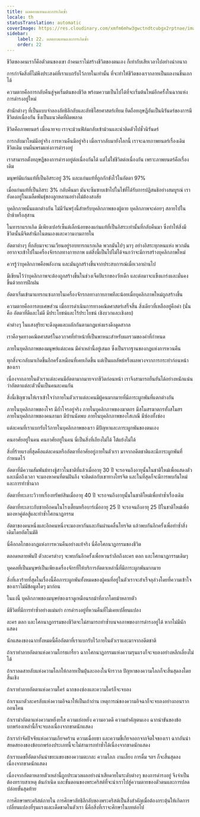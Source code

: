 ```yaml
---
title: ผลตอบแทนและการเกิดซ้ำ
locale: th
statusTranslation: automatic
coverImage: https://res.cloudinary.com/xmfm6mhw3gwctndtcubgx2rptnae/image/upload/v1741354419/small_cover_la_gran_rebelion_28716e29d2.webp
sidebar:
    label: 22. ผลตอบแทนและการเกิดซ้ำ
    order: 22
---
```

ชีวิตของคนเราก็คือตัวตนของเขา ถ้าคนเราไม่สร้างชีวิตของตนเอง ก็เท่ากับเสียเวลาไปอย่างน่าอนาถ

การกำจัดสิ่งที่ไม่พึงประสงค์ที่เราแบกรับไว้ภายในเท่านั้น ที่จะทำให้ชีวิตของเรากลายเป็นผลงานชิ้นเอกได้

ความตายคือการกลับคืนสู่จุดเริ่มต้นของชีวิต พร้อมความเป็นไปได้ที่จะเริ่มต้นใหม่อีกครั้งในฉากแห่งการดำรงอยู่ใหม่

สำนักต่างๆ ที่เป็นแบบจำลองลัทธิลึกลับและลัทธิไสยศาสตร์เทียม ยึดถือทฤษฎีอันเป็นนิรันดร์ของการมีชีวิตต่อเนื่องกัน ซึ่งเป็นแนวคิดที่ผิดพลาด

ชีวิตคือภาพยนตร์ เมื่อฉายจบ เราจะม้วนฟิล์มกลับเข้าม้วนและนำติดตัวไปชั่วนิรันดร์

การกลับมาใหม่มีอยู่จริง การหวนคืนมีอยู่จริง เมื่อเรากลับมายังโลกนี้ เราจะฉายภาพยนตร์เรื่องเดิม ชีวิตเดิม บนผืนพรมแห่งการดำรงอยู่

เราสามารถตั้งทฤษฎีของการดำรงอยู่ต่อเนื่องกันได้ แต่ไม่ใช่ชีวิตต่อเนื่องกัน เพราะภาพยนตร์คือเรื่องเดิม

มนุษย์มีแก่นแท้ที่เป็นอิสระอยู่ 3% และแก่นแท้ที่ถูกกักขังไว้ในอัตตา 97%

เมื่อแก่นแท้ที่เป็นอิสระ 3% กลับคืนมา มันจะซึมซาบเข้าไปในไข่ที่ได้รับการปฏิสนธิอย่างสมบูรณ์ เรายังคงอยู่ในเมล็ดพันธุ์ของลูกหลานอย่างไม่ต้องสงสัย

บุคลิกภาพนั้นแตกต่างกัน ไม่มีวันพรุ่งนี้สำหรับบุคลิกภาพของผู้ตาย บุคลิกภาพจะค่อยๆ สลายไปในป่าช้าหรือสุสาน

ในทารกแรกเกิด มีเพียงเปอร์เซ็นต์เล็กน้อยของแก่นแท้ที่เป็นอิสระเท่านั้นที่กลับคืนมา ซึ่งทำให้สิ่งมีชีวิตนั้นมีจิตสำนึกในตนเองและความงามภายใน

อัตตาต่างๆ ที่กลับมาจะวนเวียนอยู่รอบทารกแรกเกิด พวกมันไปๆ มาๆ อย่างอิสระทุกหนแห่ง พวกมันอยากจะเข้าไปในเครื่องจักรกลทางกายภาพ แต่สิ่งนี้เป็นไปไม่ได้จนกว่าจะมีการสร้างบุคลิกภาพใหม่

ควรรู้ว่าบุคลิกภาพคือพลังงาน และมันถูกสร้างขึ้นจากประสบการณ์เมื่อเวลาผ่านไป

มีเขียนไว้ว่าบุคลิกภาพจะต้องถูกสร้างขึ้นในช่วงเจ็ดปีแรกของวัยเด็ก และต่อมาจะแข็งแกร่งและมั่นคงขึ้นด้วยการฝึกฝน

อัตตาเริ่มเข้ามาแทรกแซงภายในเครื่องจักรกลทางกายภาพทีละน้อยเมื่อบุคลิกภาพใหม่ถูกสร้างขึ้น

ความตายคือการลบเศษส่วน เมื่อการดำเนินการทางคณิตศาสตร์เสร็จสิ้น สิ่งเดียวที่เหลืออยู่คือค่า (นั่นคือ อัตตาที่ดีและไม่ดี มีประโยชน์และไร้ประโยชน์ เชิงบวกและเชิงลบ)

ค่าต่างๆ ในแสงสุริยะจะดึงดูดและผลักกันตามกฎแห่งแรงดึงดูดสากล

เราคือจุดทางคณิตศาสตร์ในอวกาศที่ทำหน้าที่เป็นพาหนะสำหรับผลรวมของค่าที่กำหนด

ภายในบุคลิกภาพของมนุษย์แต่ละคน มีค่าเหล่านี้อยู่เสมอ ซึ่งเป็นรากฐานของกฎแห่งการหวนคืน

ทุกสิ่งจะกลับมาเกิดขึ้นอีกครั้งเหมือนที่เคยเกิดขึ้น แต่เป็นผลลัพธ์หรือผลพวงจากการกระทำก่อนหน้าของเรา

เนื่องจากภายในตัวเราแต่ละคนมีอัตตามากมายจากชีวิตก่อนหน้า เราจึงสามารถยืนยันได้อย่างหนักแน่นว่าอัตตาแต่ละตัวนั้นเป็นคนละคนกัน

สิ่งนี้เชิญชวนให้เราเข้าใจว่าภายในตัวเราแต่ละคนมีผู้คนมากมายที่มีภาระผูกพันที่แตกต่างกัน

ภายในบุคลิกภาพของโจร มีถ้ำโจรอยู่จริง ภายในบุคลิกภาพของฆาตกร มีสโมสรฆาตกรทั้งสโมสร ภายในบุคลิกภาพของคนลามก มีบ้านนัดพบ ภายในบุคลิกภาพของโสเภณี มีซ่องทั้งซ่อง

แต่ละคนที่เราแบกรับไว้ภายในบุคลิกภาพของเรา มีปัญหาและภาระผูกพันของตนเอง

คนอาศัยอยู่ในคน คนอาศัยอยู่ในคน นี่เป็นสิ่งที่เถียงไม่ได้ โต้แย้งไม่ได้

สิ่งที่ร้ายแรงที่สุดคือแต่ละคนหรืออัตตาที่อาศัยอยู่ภายในตัวเรา มาจากอดีตชาติและมีภาระผูกพันที่กำหนดไว้

อัตตาที่มีความสัมพันธ์ทางชู้สาวในชาติที่แล้วเมื่ออายุ 30 ปี จะรอจนถึงอายุนั้นในชาติใหม่เพื่อแสดงตัว และเมื่อถึงเวลา จะมองหาคนที่ตนฝันถึง จะติดต่อกับเขาทางโทรจิต และในที่สุดก็จะมีการพบกันใหม่และการทำซ้ำฉาก

อัตตาที่ทะเลาะวิวาทเรื่องทรัพย์สินเมื่ออายุ 40 ปี จะรอจนถึงอายุนั้นในชาติใหม่เพื่อทำซ้ำเรื่องเดิม

อัตตาที่ทะเลาะกับชายอีกคนในโรงเตี๊ยมหรือบาร์เมื่ออายุ 25 ปี จะรอจนถึงอายุ 25 ปีในชาติใหม่เพื่อมองหาคู่ต่อสู้และทำซ้ำโศกนาฏกรรม

อัตตาของคนหนึ่งและอีกคนหนึ่งจะมองหากันและกันผ่านคลื่นโทรจิต แล้วพบกันอีกครั้งเพื่อทำซ้ำสิ่งเดิมโดยอัตโนมัติ

นี่คือกลไกของกฎแห่งการหวนคืนอย่างแท้จริง นี่คือโศกนาฏกรรมของชีวิต

ตลอดหลายพันปี ตัวละครต่างๆ จะพบกันอีกครั้งเพื่อหวนรำลึกถึงละคร ตลก และโศกนาฏกรรมเดิมๆ

บุคคลที่เป็นมนุษย์เป็นเพียงเครื่องจักรที่ให้บริการอัตตาเหล่านี้ที่มีภาระผูกพันมากมาย

สิ่งที่เลวร้ายที่สุดในเรื่องนี้คือภาระผูกพันทั้งหมดของผู้คนที่อยู่ในตัวเราจะสำเร็จลุล่วงโดยที่ความเข้าใจของเราไม่มีข้อมูลใดๆ มาก่อน

ในแง่นี้ บุคลิกภาพของมนุษย์ของเราดูเหมือนรถม้าที่ลากโดยม้าหลายตัว

มีชีวิตที่มีการทำซ้ำอย่างแม่นยำ การดำรงอยู่ที่หวนคืนที่ไม่เคยเปลี่ยนแปลง

ละคร ตลก และโศกนาฏกรรมของชีวิตจะไม่สามารถทำซ้ำบนจอภาพของการดำรงอยู่ได้ หากไม่มีนักแสดง

นักแสดงของฉากทั้งหมดนี้คืออัตตาที่เราแบกรับไว้ภายในตัวเราและมาจากอดีตชาติ

ถ้าเราทำลายอัตตาแห่งความโกรธเกรี้ยว ฉากโศกนาฏกรรมแห่งความรุนแรงก็จะจบลงอย่างหลีกเลี่ยงไม่ได้

ถ้าเราลดสายลับแห่งความโลภให้กลายเป็นฝุ่นละอองในจักรวาล ปัญหาของความโลภก็จะสิ้นสุดลงโดยสิ้นเชิง

ถ้าเราทำลายอัตตาแห่งความใคร่ ฉากของซ่องและความใคร่ก็จะจบลง

ถ้าเราเผาตัวละครลับแห่งความอิจฉาให้เป็นเถ้าถ่าน เหตุการณ์ของความอิจฉาก็จะจบลงอย่างถอนรากถอนโคน

ถ้าเราฆ่าอัตตาแห่งความหยิ่งยโส ความเย่อหยิ่ง ความอวดดี ความสำคัญตนเอง ฉากน่าขันของข้อบกพร่องเหล่านี้ก็จะจบลงเนื่องจากขาดนักแสดง

ถ้าเรากำจัดปัจจัยแห่งความเกียจคร้าน ความเฉื่อยชา และความขี้เกียจออกจากจิตใจของเรา ฉากอันน่าสยดสยองของข้อบกพร่องประเภทนี้จะไม่สามารถทำซ้ำได้เนื่องจากขาดนักแสดง

ถ้าเราบดขยี้อัตตาอันน่าขยะแขยงของความตะกละ ความโลภ งานเลี้ยง การดื่ม ฯลฯ ก็จะสิ้นสุดลงเนื่องจากขาดนักแสดง

เนื่องจากอัตตาหลายตัวเหล่านี้ถูกประมวลผลอย่างน่าเสียดายในระดับต่างๆ ของการดำรงอยู่ จึงจำเป็นต้องทราบสาเหตุ ต้นกำเนิด และขั้นตอนของพระคริสต์ที่จะนำเราไปสู่ความตายของตัวตนและการปลดปล่อยขั้นสุดท้าย

การศึกษาพระคริสต์ภายใน การศึกษาลัทธิลึกลับของพระคริสต์เป็นสิ่งสำคัญเมื่อต้องกระตุ้นให้เกิดการเปลี่ยนแปลงที่รุนแรงและเด็ดขาดในตัวเรา นี่คือสิ่งที่เราจะศึกษาในบทต่อไป

